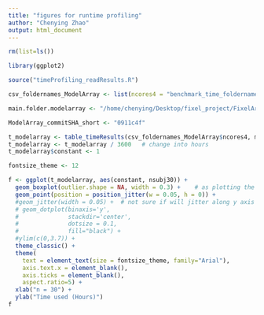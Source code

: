 ```yaml
---
title: "figures for runtime profiling"
author: "Chenying Zhao"
output: html_document
---
```


```r
rm(list=ls())

library(ggplot2)

source("timeProfiling_readResults.R")
```


```r
csv_foldernames_ModelArray <- list(ncores4 = "benchmark_time_foldernames_ModelArrayLM_ncores-4.csv")

main.folder.modelarray <- "/home/chenying/Desktop/fixel_project/FixelArray_benchmark/runtime_profiling"

ModelArray_commitSHA_short <- "0911c4f" 

```

```r
t_modelarray <- table_timeResults(csv_foldernames_ModelArray$ncores4, main.folder.modelarray)
t_modelarray <- t_modelarray / 3600   # change into hours
t_modelarray$constant <- 1

fontsize_theme <- 12

f <- ggplot(t_modelarray, aes(constant, nsubj30)) +
  geom_boxplot(outlier.shape = NA, width = 0.3) +    # as plotting the dots, no need to plot the outliers in boxplot
  geom_point(position = position_jitter(w = 0.05, h = 0)) +
  #geom_jitter(width = 0.05) +  # not sure if will jitter along y axis
  # geom_dotplot(binaxis='y',
  #              stackdir='center',
  #              dotsize = 0.1,
  #              fill="black") +
  #ylim(c(0,3.7)) +
  theme_classic() + 
  theme(
    text = element_text(size = fontsize_theme, family="Arial"),
    axis.text.x = element_blank(),
    axis.ticks = element_blank(),
    aspect.ratio=5) + 
  xlab("n = 30") + 
  ylab("Time used (Hours)")
f
```
